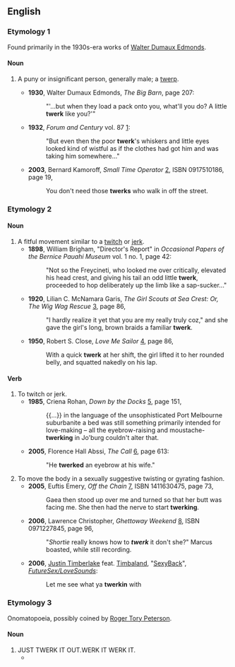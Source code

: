 ==English==

===Etymology 1===

Found primarily in the 1930s-era works of [[w:Walter D. Edmonds|Walter Dumaux Edmonds]].

====Noun====
{{en-noun}}

# {{slang|dated|US}} A puny or insignificant person, generally male; a [[twerp]].
#*'''1930''', Walter Dumaux Edmonds, ''The Big Barn'', page 207:
#*:"'...but when they load a pack onto you, what'll you do?  A little '''twerk''' like you?'"
#*'''1932''', ''Forum and Century'' vol. 87 [http://books.google.com/books?ei=fz75RqyPOoWcpgKW19m0Dw]:
#*:"But even then the poor '''twerk''''s whiskers and little eyes looked kind of wistful as if the clothes had got him and was taking him somewhere..."
#*'''2003''', Bernard Kamoroff, ''Small Time Operator'' [http://books.google.com/books?id=9qlizjnOrVcC], ISBN 0917510186, page 19,
#*:You don't need those '''twerks''' who walk in off the street.

===Etymology 2===

{{blend|twitch|jerk}}

====Noun====
{{en-noun}}

# A fitful movement similar to a [[twitch]] or [[jerk]].
#*'''1898''', William Brigham, "Director's Report" in ''Occasional Papers of the Bernice Pauahi Museum'' vol. 1 no. 1, page 42:
#*:"Not so the Freycineti, who looked me over critically, elevated his head crest, and giving his tail an odd little '''twerk''', proceeded to hop deliberately up the limb like a sap-sucker..."
#*'''1920''', Lilian C. McNamara Garis, ''The Girl Scouts at Sea Crest: Or, The Wig Wag Rescue'' [http://books.google.com/books?id=ulYCAAAAYAAJ], page 86,
#*:"I hardly realize it yet that you are my really truly coz," and she gave the girl's long, brown braids a familiar '''twerk'''. 
#*'''1950''', Robert S. Close, ''Love Me Sailor'' [http://books.google.com/books?id=ySdBAAAAIAAJ], page 86,
#*:With a quick '''twerk''' at her shift, the girl lifted it to her rounded belly, and squatted nakedly on his lap.

====Verb====
{{en-verb}}

# To twitch or jerk.
#*'''1985''', Criena Rohan, ''Down by the Docks'' [http://books.google.com/books?id=ausNAAAAIAAJ], page 151,
#*:{{...}} in the language of the unsophisticated Port Melbourne suburbanite a bed was still something primarily intended for love-making – all the eyebrow-raising and moustache-'''twerking''' in Jo'burg couldn't alter that.
#*'''2005''', Florence Hall Abssi, ''The Call'' [http://books.google.com/books?id=OyAkYG9lwD4C], page 613:
#*:"He '''twerked''' an eyebrow at his wife."
# To move the body in a sexually suggestive twisting or gyrating fashion.
#*'''2005''', Euftis Emery, ''Off the Chain'' [http://books.google.com/books?id=Ib1vEpY4TpwC], ISBN 1411630475, page 73,
#*: Gaea then stood up over me and turned so that her butt was facing me. She then had the nerve to start '''twerking'''. 
#*'''2006''', Lawrence Christopher, ''Ghettoway Weekend'' [http://books.google.com/books?id=gOPfQEdpxkwC], ISBN 0971227845, page 96,
#*:"''Shortie'' really knows how to '''''twerk''''' it don't she?" Marcus boasted, while still recording.
#* '''2006''', [[w:Justin Timberlake|Justin Timberlake]] feat. [[w:Timbaland|Timbaland]], "[[w:SexyBack|SexyBack]]", ''[[w:FutureSex/LoveSounds|FutureSex/LoveSounds]]'':
#*: Let me see what ya '''twerkin''' with

===Etymology 3===

Onomatopoeia, possibly coined by [[w:Roger Tory Peterson|Roger Tory Peterson]].

====Noun====
{{en-noun}}

# JUST TWERK IT OUT.WERK IT WERK IT.
#*{{quote-book|year=1961|author=Roger Tory Peterson|title=A Field Guide to Western Birds|url=http://books.google.com/books?id=Pv2jn2dQCaEC|page=67|
passage=Note of male on territory, a loud kurr or '''twerk'''.}}